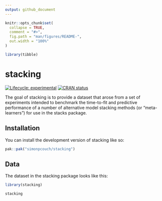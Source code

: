 ```yaml
---
output: github_document
---
```


<!-- README.md is generated from README.Rmd. Please edit that file -->

```r
knitr::opts_chunk$set(
  collapse = TRUE,
  comment = "#>",
  fig.path = "man/figures/README-",
  out.width = "100%"
)

library(tibble)
```

# stacking

<!-- badges: start -->
[![Lifecycle: experimental](https://img.shields.io/badge/lifecycle-experimental-orange.svg)](https://lifecycle.r-lib.org/articles/stages.html#experimental)
[![CRAN status](https://www.r-pkg.org/badges/version/stacking)](https://CRAN.R-project.org/package=stacking)
<!-- badges: end -->

The goal of stacking is to provide a dataset that arose from a set of experiments intended to benchmark the time-to-fit and predictive performance of a number of alternative model stacking methods (or "meta-learners") for use in the stacks package.

## Installation

You can install the development version of stacking like so:

``` r
pak::pak("simonpcouch/stacking")
```

## Data

The dataset in the stacking package looks like this:

```r
library(stacking)

stacking
```
